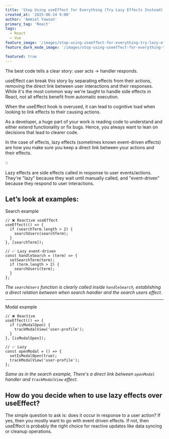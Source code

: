 ```yaml
---
title: 'Stop Using useEffect for Everything (Try Lazy Effects Instead)'
created_at: '2025-06-24 9:00'
author: 'Ammiel Yawson'
primary_tag: 'React'
tags:
  - React
  - Vue
feature_image: '/images/stop-using-useeffect-for-everything-try-lazy-effects-instead/featured.webp'
feature_dark_mode_image: '/images/stop-using-useeffect-for-everything-try-lazy-effects-instead/featured-dark.webp'

featured: true
---
```


The best code tells a clear story: user acts → handler responds.

useEffect can break this story by separating effects from their actions, removing the direct link between user interactions and their responses. While it's the most common way we're taught to handle side effects in React, not all effects benefit from automatic execution.

When the useEffect hook is overused, it can lead to cognitive load when looking to link effects to their causing actions.

As a developer, a huge part of your work is reading code to understand and either extend functionality or fix bugs. Hence, you always want to lean on decisions that lead to clearer code.

In the case of effects, lazy effects (sometimes known event-driven effects) are how you make sure you keep a direct link between your actions and their effects.

<aside>
💡

Lazy effects are side effects called in response to user events/actions. They're "lazy" because they wait until manually called, and "event-driven" because they respond to user interactions.

</aside>

## Let’s look at examples:

Search example

```tsx
// ❌ Reactive useEffect
useEffect(() => {
  if (searchTerm.length > 2) {
    searchUsers(searchTerm);
  }
}, [searchTerm]);

// ✅ Lazy event-driven
const handleSearch = (term) => {
  setSearchTerm(term);
  if (term.length > 2) {
    searchUsers(term);
  }
};
```

_The `searchUsers` function is clearly called inside `handleSearch`,
establishing a direct relation between when search handler
and the search users effect._

---

Modal example

```tsx
// ❌ Reactive
useEffect(() => {
  if (isModalOpen) {
    trackModalView('user-profile');
  }
}, [isModalOpen]);

// ✅ Lazy
const openModal = () => {
  setIsModalOpen(true);
  trackModalView('user-profile');
};
```

_Same as in the search example, There's a direct link between `openModal` handler and `trackModalView` effect._

## How do you decide when to use lazy effects over useEffect?

The simple question to ask is: does it occur in response to a user action? If yes, then you mostly want to go with event driven effects.
If not, then useEffect is probably the right choice for reactive updates like data syncing or cleanup operations.
